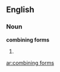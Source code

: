 ==English==

===Noun===
'''combining forms'''

# {{plural of|combining form}}

[[ar:combining forms]]